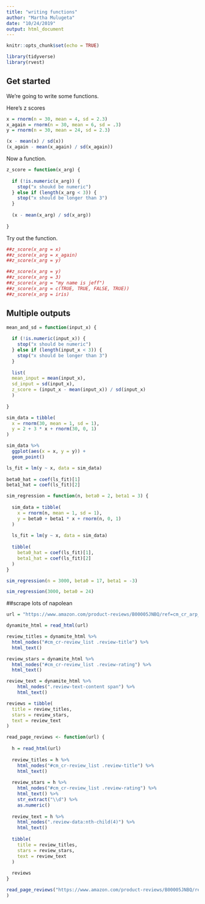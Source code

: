 ```yaml
---
title: "writing functions"
author: "Martha Mulugeta"
date: "10/24/2019"
output: html_document
---
```


```r
knitr::opts_chunk$set(echo = TRUE)

library(tidyverse)
library(rvest)
```

## Get started 

We're going to write some functions.

Here's z scores
```r
x = rnorm(n = 30, mean = 4, sd = 2.3)
x_again = rnorm(n = 30, mean = 6, sd = .3)
y = rnorm(n = 30, mean = 24, sd = 2.3)

(x - mean(x) / sd(x))
(x_again - mean(x_again) / sd(x_again))
```

Now a function.
```r
z_score = function(x_arg) {
  
  if (!is.numeric(x_arg)) {
    stop("x shoukd be numeric")
  } else if (length(x_arg < 3)) {
    stop("x should be longer than 3")
  }
  
  (x - mean(x_arg) / sd(x_arg))
  
}
```

Try out the function.

```r
##z_score(x_arg = x)
##z_score(x_arg = x_again)
##z_score(x_arg = y)
```

```r
##z_score(x_arg = y)
##z_score(x_arg = 3)
##z_score(x_arg = "my name is jeff")
##z_score(x_arg = c(TRUE, TRUE, FALSE, TRUE))
##z_score(x_arg = iris)
```

## Multiple outputs

```r
mean_and_sd = function(input_x) {
  
  if (!is.numeric(input_x)) {
    stop("x should be numeric")
  } else if (length(input_x < 3)) {
    stop("x should be longer than 3")
  }
  
  list(
  mean_input = mean(input_x),
  sd_input = sd(input_x),
  z_score = (input_x - mean(input_x)) / sd(input_x)
  )
  
}
```

```r
sim_data = tibble(
  x = rnorm(30, mean = 1, sd = 1),
  y = 2 + 3 * x + rnorm(30, 0, 1)
)

sim_data %>% 
  ggplot(aes(x = x, y = y)) +
  geom_point()

ls_fit = lm(y ~ x, data = sim_data)
  
beta0_hat = coef(ls_fit)[1]
beta1_hat = coef(ls_fit)[2]

```

```r
sim_regression = function(n, beta0 = 2, beta1 = 3) {
  
  sim_data = tibble(
    x = rnorm(n, mean = 1, sd = 1),
    y = beta0 + beta1 * x + rnorm(n, 0, 1)
  )
  
  ls_fit = lm(y ~ x, data = sim_data)
  
  tibble(
    beta0_hat = coef(ls_fit)[1],
    beta1_hat = coef(ls_fit)[2]
  )
}

sim_regression(n = 3000, beta0 = 17, beta1 = -3)

sim_regression(3000, beta0 = 24)
```


##scrape lots of napolean

```r
url = "https://www.amazon.com/product-reviews/B00005JNBQ/ref=cm_cr_arp_d_viewopt_rvwer?ie=UTF8&reviewerType=avp_only_reviews&sortBy=recent&pageNumber=1"

dynamite_html = read_html(url)

review_titles = dynamite_html %>%
  html_nodes("#cm_cr-review_list .review-title") %>%
  html_text()

review_stars = dynamite_html %>%
  html_nodes("#cm_cr-review_list .review-rating") %>%
  html_text()

review_text = dynamite_html %>%
    html_nodes(".review-text-content span") %>%
    html_text() 

reviews = tibble(
  title = review_titles,
  stars = review_stars,
  text = review_text
)
```

```r
read_page_reviews <- function(url) {
  
  h = read_html(url)
  
  review_titles = h %>%
    html_nodes("#cm_cr-review_list .review-title") %>%
    html_text()
  
  review_stars = h %>%
    html_nodes("#cm_cr-review_list .review-rating") %>%
    html_text() %>%
    str_extract("\\d") %>%
    as.numeric()
  
  review_text = h %>%
    html_nodes(".review-data:nth-child(4)") %>%
    html_text()
  
  tibble(
    title = review_titles,
    stars = review_stars,
    text = review_text
  )
  
  reviews
}
```

```r
read_page_reviews("https://www.amazon.com/product-reviews/B00005JNBQ/ref=cm_cr_arp_d_viewopt_rvwer?ie=UTF8&reviewerType=avp_only_reviews&sortBy=recent&pageNumber=1"
)
```





